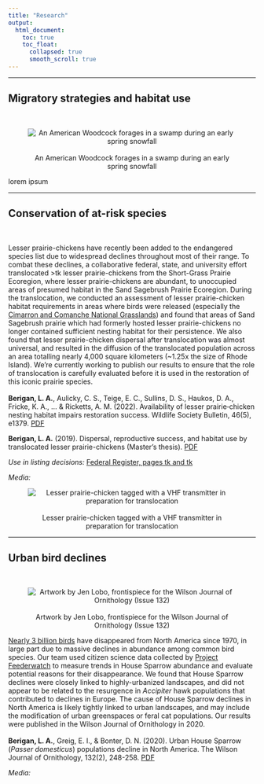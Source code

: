 ```yaml
---
title: "Research"
output:
  html_document:
    toc: true
    toc_float:
      collapsed: true
      smooth_scroll: true
---
```

<hr />
## Migratory strategies and habitat use
<br>
<div class = row>
<div class = col-md-4>
<center>
![<br>An American Woodcock forages in a swamp during an early spring snowfall](images/woodcock_circle2.png)
</center>
</div>

<div class = col-md-8>
lorem ipsum
</div>
</div>
<hr />
## Conservation of at-risk species
<br>
<div class = row>
<div class = col-md-8>
Lesser prairie-chickens have recently been added to the endangered species list due to widespread declines throughout most of their range. To combat these declines, a collaborative federal, state, and university effort translocated >tk lesser prairie-chickens from the Short-Grass Prairie Ecoregion, where lesser prairie-chickens are abundant, to unoccupied areas of presumed habitat in the Sand Sagebrush Prairie Ecoregion. During the translocation, we conducted an assessment of lesser prairie-chicken habitat requirements in areas where birds were released (especially the [Cimarron and Comanche National Grasslands]()) and found that areas of Sand Sagebrush prairie which had formerly hosted lesser prairie-chickens no longer contained sufficient nesting habitat for their persistence. We also found that lesser prairie-chicken dispersal after translocation was almost universal, and resulted in the diffusion of the translocated population across an area totalling nearly 4,000 square kilometers (~1.25x the size of Rhode Island). We're currently working to publish our results to ensure that the role of translocation is carefully evaluated before it is used in the restoration of this iconic prairie species.
<br>
<br>
**Berigan, L. A.**, Aulicky, C. S., Teige, E. C., Sullins, D. S., Haukos, D. A., Fricke, K. A., ... & Ricketts, A. M. (2022). Availability of lesser prairie‐chicken nesting habitat impairs restoration success. Wildlife Society Bulletin, 46(5), e1379. [PDF](files/Berigan_LPCHabitat_2022.pdf)

**Berigan, L. A.** (2019). Dispersal, reproductive success, and habitat use by translocated lesser prairie-chickens (Master's thesis). [PDF](files/Berigan_MastersThesis.pdf)

*Use in listing decisions:* [Federal Register, pages tk and tk]()

*Media:*
</div>
<div class = col-md-4>
<center>
![<br>Lesser prairie-chicken tagged with a VHF transmitter in preparation for translocation](images/lpc_circle.png)
</center>
</div>
</div>
<hr />
## Urban bird declines
<br>
<div class = row>
<div class = col-md-4>
<center>
![<br>Artwork by Jen Lobo, frontispiece for the Wilson Journal of Ornithology (Issue 132)](images/HOSP_JenLobo.png)
</center>
</div>
<div class = col-md-8>
[Nearly 3 billion birds](https://www.birds.cornell.edu/home/bring-birds-back/) have disappeared from North America since 1970, in large part due to massive declines in abundance among common bird species. Our team used citizen science data collected by [Project Feederwatch](https://feederwatch.org/) to measure trends in House Sparrow abundance and evaluate potential reasons for their disappearance. We found that House Sparrow declines were closely linked to highly-urbanized landscapes, and did not appear to be related to the resurgence in *Accipiter* hawk populations that contributed to declines in Europe. The cause of House Sparrow declines in North America is likely tightly linked to urban landscapes, and may include the modification of urban greenspaces or feral cat populations. Our results were published in the Wilson Journal of Ornithology in 2020.
<br>
<br>
**Berigan, L. A.**, Greig, E. I., & Bonter, D. N. (2020). Urban House Sparrow (*Passer domesticus*) populations decline in North America. The Wilson Journal of Ornithology, 132(2), 248-258. [PDF](files/Berigan_HouseSparrow_2020.pdf)

*Media:*
</div>
</div>




